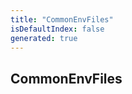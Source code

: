 ```yaml
---
title: "CommonEnvFiles"
isDefaultIndex: false
generated: true
---
```



<!-- This file was generated from the CommandKit source. Do not modify. Instead, re-run the "docgen" script -->


## CommonEnvFiles

<GenerationInfo sourceFile="packages/commandkit/src/cli/env.ts" sourceLine="23" packageName="commandkit" />



